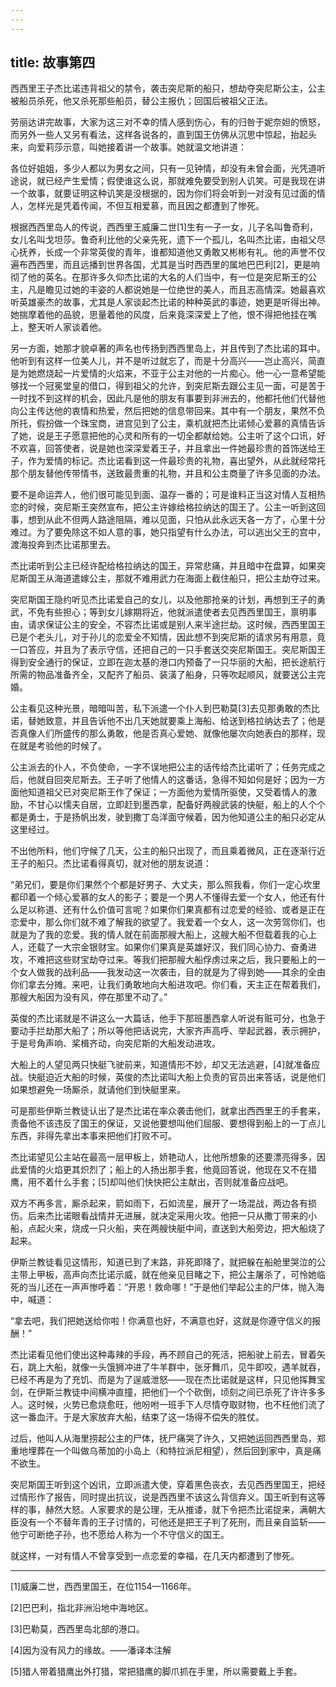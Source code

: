 ```yaml
---
---
---
```

title: 故事第四
---

西西里王子杰比诺违背祖父的禁令，袭击突尼斯的船只，想劫夺突尼斯公主，公主被船员杀死，他又杀死那些船员，替公主报仇；回国后被祖父正法。



劳丽达讲完故事，大家为这三对不幸的情人感到伤心，有的归咎于妮奈妲的愤怒，而另外一些人又另有看法，这样各说各的，直到国王仿佛从沉思中惊起，抬起头来，向爱莉莎示意，叫她接着讲一个故事。她就温文地讲道：

各位好姐姐，多少人都以为男女之间，只有一见钟情，却没有未曾会面，光凭道听途说，就已经产生爱情；假使谁这么说，那就难免要受到别人讥笑。可是我现在讲一个故事，就要证明这种讥笑是没根据的，因为你们将会听到一对没有见过面的情人，怎样光是凭着传闻，不但互相爱慕，而且因之都遭到了惨死。

根据西西里岛人的传说，西西里王威廉二世[1]生有一子一女，儿子名叫鲁奇利，女儿名叫戈坦莎。鲁奇利比他的父亲先死，遗下一个孤儿，名叫杰比诺，由祖父尽心抚养，长成一个非常英俊的青年，谁都知道他又勇敢又彬彬有礼。他的声誉不仅遍布西西里，而且远播到世界各国，尤其是当时西西里的属地巴巴利[2]，更是响彻了他的英名。在那许多久仰杰比诺的大名的人们当中，有一位是突尼斯王的公主，凡是瞻见过她的丰姿的人都说她是一位绝世的美人，而且志高情深。她最喜欢听英雄豪杰的故事，尤其是人家谈起杰比诺的种种英武的事迹，她更是听得出神。她揣摩着他的品貌，思量着他的风度，后来竟深深爱上了他，恨不得把他挂在嘴上，整天听人家谈着他。

另一方面，她那才貌卓著的声名也传扬到西西里岛上，并且传到了杰比诺的耳中。他听到有这样一位美人儿，并不是听过就忘了，而是十分高兴——岂止高兴，简直是为她燃烧起一片爱情的火焰来，不亚于公主对他的一片痴心。他一心一意希望能够找一个冠冕堂皇的借口，得到祖父的允许，到突尼斯去跟公主见一面，可是苦于一时找不到这样的机会，因此凡是他的朋友有事要到非洲去的，他都托他们代替他向公主传达他的衷情和热爱，然后把她的信息带回来。其中有一个朋友，果然不负所托，假扮做一个珠宝商，进宫见到了公主，乘机就把杰比诺倾心爱慕的真情告诉了她，说是王子愿意把他的心灵和所有的一切全都献给她。公主听了这个口讯，好不欢喜，回答使者，说是她也深深爱着王子，并且拿出一件她最珍贵的首饰送给王子，作为爱情的标记。杰比诺看到这一件最珍贵的礼物，喜出望外，从此就经常托那个朋友替他传带情书，送致最贵重的礼物，并且和公主商量了许多见面的办法。

要不是命运弄人，他们很可能见到面、温存一番的；可是谁料正当这对情人互相热恋的时候，突尼斯王突然宣布，把公主许嫁给格拉纳达的国王了。公主一听到这回事，想到从此不但两人路途阻隔，难以见面，只怕从此永远天各一方了，心里十分难过。为了要免除这不如人意的事，她只指望有什么办法，可以逃出父王的宫中，渡海投奔到杰比诺那里去。

杰比诺听到公主已经许配给格拉纳达的国王，异常悲痛，并且暗中在盘算，如果突尼斯国王从海道遣嫁公主，那就不难用武力在海面上截住船只，把公主劫夺过来。

突尼斯国王隐约听见杰比诺爱自己的女儿，以及他那抢亲的计划，再想到王子的勇武，不免有些担心；等到女儿嫁期将近，他就派遣使者去见西西里国王，禀明事由，请求保证公主的安全，不容杰比诺或是别人来半途拦劫。这时候，西西里国王已是个老头儿，对于孙儿的恋爱全不知情，因此想不到突尼斯的请求另有用意，竟一口答应，并且为了表示守信，还把自己的一只手套送交突尼斯国王。突尼斯国王得到安全通行的保证，立即在迦太基的港口内预备了一只华丽的大船，把长途航行所需的物品准备齐全，又配齐了船员、装潢了船身，只等吹起顺风，就要送公主完婚。

公主看见这种光景，暗暗叫苦，私下派遣一个仆人到巴勒莫[3]去见那勇敢的杰比诺，替她致意，并且告诉他不出几天她就要乘上海船、给送到格拉纳达去了；他是否真像人们所盛传的那么勇敢，他是否真心爱她、就像他屡次向她表白的那样，现在就是考验他的时候了。

公主派去的仆人，不负使命，一字不误地把公主的话传给杰比诺听了；任务完成之后，他就自回突尼斯去。王子听了他情人的这番话，急得不知如何是好；因为一方面他知道祖父已对突尼斯王作了保证；一方面他为爱情所驱使，又受着情人的激励，不甘心以懦夫自居，立即赶到墨西拿，配备好两艘武装的快艇，船上的人个个都是勇士，于是扬帆出发，驶到撒丁岛洋面守候着，因为他知道公主的船只必定从这里经过。

不出他所料，他们守候了几天，公主的船只出现了，而且乘着微风，正在逐渐行近王子的船只。杰比诺看得真切，就对他的朋友说道：

“弟兄们，要是你们果然个个都是好男子、大丈夫，那么照我看，你们一定心坎里都印着一个倾心爱慕的女人的影子；要是一个男人不懂得去爱一个女人，他还有什么足以称道、还有什么价值可言呢？如果你们果真都有过恋爱的经验、或者是正在恋爱中，那么你们就不难了解我的欲望了。我爱着一个女人，这一次劳驾你们，也就是为了我的恋爱。我的情人就在前面那艘大船上，这艘大船不但载着我的心上人，还载了一大宗金银财宝。如果你们果真是英雄好汉，我们同心协力、奋勇进攻，不难把这些财宝劫夺过来。等我们把那艘大船俘虏过来之后，我只要船上的一个女人做我的战利品——我发动这一次袭击，目的就是为了得到她——其余的全由你们拿去分摊。来吧，让我们勇敢地向大船进攻吧。你们看，天主正在帮着我们，那艘大船因为没有风，停在那里不动了。”

英俊的杰比诺就是不讲这么一大篇话，他手下那班墨西拿人听说有赃可分，也急于要动手拦劫那大船了；所以等他把话说完，大家齐声高呼、举起武器，表示拥护，于是号角声响、桨楫齐动，向突尼斯的大船发动进攻。

大船上的人望见两只快艇飞驶前来，知道情形不妙，却又无法逃避，[4]就准备应战。快艇迫近大船的时候，英俊的杰比诺叫大船上负责的官员出来答话，说是他们如果想避免一场厮杀，就请他们到快艇里来。

可是那些伊斯兰教徒认出了是杰比诺在率众袭击他们，就拿出西西里王的手套来，责备他不该违反了国王的保证，又说他要想叫他们屈服、要想得到船上的一丁点儿东西，非得先拿出本事来把他们打败不可。

杰比诺望见公主站在最高一层甲板上，娇艳动人，比他所想象的还要漂亮得多，因此爱情的火焰更其炽烈了；船上的人扬出那手套，他竟回答说，他现在又不在猎鹰，用不着什么手套；[5]却叫他们快快把公主献出，否则就准备应战吧。

双方不再多言，厮杀起来，箭如雨下，石如流星，展开了一场混战，两边各有损伤。后来杰比诺眼看战情并无进展，就决定采用火攻。他把一只从撒丁带来的小船，点起火来，烧成一只火船，夹在两艘快艇中间，直送到大船旁边，把大船烧了起来。

伊斯兰教徒看见这情形，知道已到了末路，非死即降了，就把躲在船舱里哭泣的公主带上甲板，高声向杰比诺示威，就在他亲见目睹之下，把公主屠杀了，可怜她临死的当儿还在一声声惨呼着：“开恩！救命哪！”于是他们举起公主的尸体，抛入海中，喊道：

“拿去吧，我们把她送给你啦！你满意也好，不满意也好，这就是你遵守信义的报酬！”

杰比诺看见他们使出这种毒辣的手段，再不顾自己的死活，把船驶上前去，冒着矢石，跳上大船，就像一头饿狮冲进了牛羊群中，张牙舞爪，见牛即咬，遇羊就吞，已经不再是为了充饥、而是为了逞威泄怒——现在杰比诺就是这样，只见他挥舞宝剑，在伊斯兰教徒中间横冲直撞，把他们一个个砍倒，顷刻之间已杀死了许许多多人。这时候，火势已愈烧愈旺，他吩咐一班手下人尽情夺取财物，也不枉他们流了这一番血汗。于是大家放弃大船，结束了这一场得不偿失的胜仗。

过后，他叫人从海里捞起公主的尸体，抚尸痛哭了许久，又把她运回西西里岛，郑重地埋葬在一个叫做乌蒂加的小岛上（和特拉派尼相望），然后回到家中，真是痛不欲生。

突尼斯国王听到这个凶讯，立即派遣大使，穿着黑色丧衣，去见西西里国王，把经过情形作了报告，同时提出抗议，说是西西里不该这么背信弃义。国王听到有这等样的事，赫然大怒。人家要求的是公理，无从推诿，就下令把杰比诺捉来，满朝大臣没有一个不替年青的王子讨情的，可他还是把王子判了死刑，而且亲自监斩——他宁可断绝子孙，也不愿给人称为一个不守信义的国王。

就这样，一对有情人不曾享受到一点恋爱的幸福，在几天内都遭到了惨死。



* * *



[1]威廉二世，西西里国王，在位1154—1166年。

[2]巴巴利，指北非洲沿地中海地区。

[3]巴勒莫，西西里岛北部的港口。

[4]因为没有风力的缘故。——潘译本注解

[5]猎人带着猎鹰出外打猎，常把猎鹰的脚爪抓在手里，所以需要戴上手套。